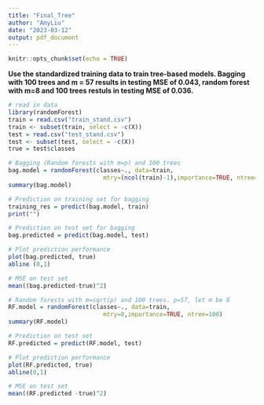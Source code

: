 ```yaml
---
title: "Final_Tree"
author: "AmyLiu"
date: "2023-03-12"
output: pdf_document
---
```


```r
knitr::opts_chunk$set(echo = TRUE)
```

**Use the standardized training data to train tree-based models. Bagging with 100 trees and m = 57 results in testing MSE of 0.043, random forest with m=8 and 100 trees restuls in testing MSE of 0.036. **

```r
# read in data
library(randomForest)
train = read.csv("train_stand.csv")
train <- subset(train, select = -c(X))
test = read.csv("test_stand.csv")
test <- subset(test, select = -c(X))
true = test$classes
```

```r
# Bagging (Random forests with m=p) and 100 trees
bag.model = randomForest(classes~., data=train,
                           mtry=(ncol(train)-1),importance=TRUE, ntree=100)
summary(bag.model)
```

```r
# Prediction on training set for bagging
training_res = predict(bag.model, train)
print("")
```


```r
# Prediction on test set for bagging
bag.predicted = predict(bag.model, test)

# Plot prediction performance
plot(bag.predicted, true)
abline (0,1)

# MSE on test set
mean((bag.predicted-true)^2)
```

```r
# Random forests with m=sqrt(p) and 100 trees. p=57, let m be 8
RF.model = randomForest(classes~., data=train,
                           mtry=8,importance=TRUE, ntree=100)
summary(RF.model)
```

```r
# Prediction on test set
RF.predicted = predict(RF.model, test)

# Plot prediction performance
plot(RF.predicted, true)
abline(0,1)

# MSE on test set
mean((RF.predicted -true)^2)
```